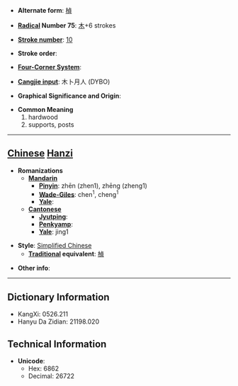 * '''Alternate form''': [[楨]]

* '''[[Wiktionary:Chinese radical index| Radical]] Number 75''': [[Wiktionary:Chinese radical index 木|木]]+6 strokes

* '''[[Wiktionary:Chinese total strokes index|Stroke number]]''': [[Wiktionary:Chinese total strokes index 10|10]]

* '''Stroke order''': 

* '''[[Wiktionary:Chinese four corner index|Four-Corner System]]''': 

* '''[[Wiktionary:Chinese Cangjie index|Cangjie input]]''': 木卜月人 (DYBO)

* '''Graphical Significance and Origin''': 

* '''Common Meaning'''
*#hardwood
*# supports, posts


----

== [[Chinese]] [[Hanzi]] ==

* '''Romanizations'''
** '''[[Mandarin]]'''
*** '''[[Pinyin]]''': zhēn (zhen1), zhēng (zheng1)
*** '''[[Wade-Giles]]''': chen<sup>1</sup>, cheng<sup>1</sup>
*** '''[[Yale]]''': 
** '''[[Cantonese]]'''
*** '''[[Jyutping]]''':
*** '''[[Penkyamp]]''': 
*** '''[[Yale]]''': jing1

* '''Style''': [[Simplified Chinese]] 
** '''[[Traditional Chinese|Traditional]] equivalent''': [[楨]]

* '''Other info''': 

----

== Dictionary Information ==

* KangXi: 0526.211
* Hanyu Da Zidian: 21198.020

== Technical Information ==

* '''Unicode''':
** Hex: 6862
** Decimal: 26722
